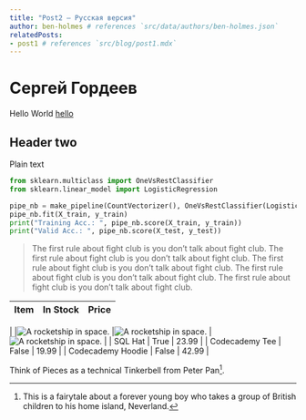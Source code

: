 ```yaml
---
title: "Post2 — Русская версия"
author: ben-holmes # references `src/data/authors/ben-holmes.json`
relatedPosts:
- post1 # references `src/blog/post1.mdx`
---
```




# Сергей Гордеев
Hello World [hello](#hello)

<StoriesApp client:only="react"/>

## Header two
Plain text

```python
from sklearn.multiclass import OneVsRestClassifier
from sklearn.linear_model import LogisticRegression

pipe_nb = make_pipeline(CountVectorizer(), OneVsRestClassifier(LogisticRegression(max_iter=1000)))
pipe_nb.fit(X_train, y_train)
print("Training Acc.: ", pipe_nb.score(X_train, y_train))
print("Valid Acc.: ", pipe_nb.score(X_test, y_test))
```

> The first rule about fight club is you don’t talk about fight club. The first rule about fight club is you don’t talk about fight club. The first rule about fight club is you don’t talk about fight club. The first rule about fight club is you don’t talk about fight club. The first rule about fight club is you don’t talk about fight club.

| Item              | In Stock | Price |
| :---------------- | :-------:| ----: |
| 
|<Image src={post2} alt="A rocketship in space." class="rounded-xl" /> |<Image src={post2} alt="A rocketship in space." class="rounded-xl" />   | <Image src={post2} alt="A rocketship in space." class="rounded-xl" /> |
| SQL Hat           |   True   | 23.99 |
| Codecademy Tee    |  False   | 19.99 |
| Codecademy Hoodie |  False   | 42.99 |

Think of Pieces as a technical Tinkerbell from Peter Pan[^2].

[^2]: This is a fairytale about a forever young boy who takes a group of British children to his home island, Neverland.
